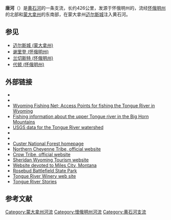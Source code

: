{{Geobox|River
<!-- *** Name section *** -->
|name = Tongue River<br>唐河
|native_name =
|other_name =
|other_name1 =
<!-- *** Image *** --->
|image =Tongue_river.jpeg
|image_size =275
|image_caption =
<!-- *** Country etc. *** -->
|country = {{flag|United States}}
|country_flag = 1
|country1 =
|state =  {{flag|Montana}}<br>{{flag|Wyoming}}
|state1 =
|state2 =
|state3 =
|state_flag = 1
|region =
|region1 =
|district =
|district1 =
|city =
|city1 =
|city2 =
|city3 =
|city4 =

<!-- *** Geography *** -->
|length_imperial = 265
|length_note =
|watershed_imperial = 5397
|watershed_note =
|discharge_location = 蒙大拿州[[迈尔斯城_(蒙大拿州)|迈尔斯城]]
|discharge_imperial = 400
|discharge_max_imperial = 13300
|discharge_min_imperial = 0
|discharge_note =
|discharge1_location =
|discharge1_imperial =
<!-- *** Source *** -->
|source_name =
|source_location = 大角山
|source_district =
|source_region =
|source_state = 怀俄明州
|source_country =
|source_lat_d = 44
|source_lat_m = 49
|source_lat_s = 06
|source_lat_NS = N
|source_long_d = 107
|source_long_m = 27
|source_long_s = 20
|source_long_EW = W
|source_coordinates_note =<ref name="GNIS">{{Gnis|792265|Tongue River}}, USGS GNIS</ref>
|source_elevation_imperial =
|source_elevation_note =
|source_length_imperial =
<!-- *** Mouth *** -->
|mouth_name = [[黄石河|黄石河]]
|mouth_location = [[迈尔斯城_(蒙大拿州)|迈尔斯城]]
|mouth_district =
|mouth_region =
|mouth_state = 蒙大拿州
|mouth_country =
|mouth_lat_d = 46
|mouth_lat_m = 24
|mouth_lat_s = 33
|mouth_lat_NS = N
|mouth_long_d = 105
|mouth_long_m = 52
|mouth_long_s = 00
|mouth_long_EW = W
|mouth_coordinates_note =<ref name="GNIS" />
|mouth_elevation_imperial =
|mouth_elevation_note =
<!-- *** Tributaries *** -->
|tributary_left =
|tributary_left1 =
|tributary_left2 =
|tributary_left3 =
|tributary_left4 =
|tributary_left5 =
|tributary_right =
|tributary_right1 = Pumpkin Creek
|tributary_right2 = Otter Creek
|tributary_right3 = Hanging Woman Creek
|tributary_right4 = Prairie Dog Creek
|tributary_right5 = Goose Creek
|tributary_right6 = Wolf Creek
<!-- *** Free fields *** -->
|free_name =
|free_value =
<!-- *** Map section *** -->
|map = YellowstoneRiverMap.jpg
|map_size = 275
|map_caption =黄石河流域图，唐河位于中间位置
}}
'''唐河'''（{{lang-en|Tongue River}}）是[[黄石河|黄石河]]的一条支流，长约426公里，发源于怀俄明州的{{le|大角山|Big Horn Mountains}}，流经[[怀俄明州|怀俄明州]]的北部和[[蒙大拿州|蒙大拿州]]的东南部，在蒙大拿州[[迈尔斯城_(蒙大拿州)|迈尔斯城]]注入黄石河。

==参见==
* [[迈尔斯城_(蒙大拿州)|迈尔斯城 (蒙大拿州)]]
* [[谢里登_(怀俄明州)|谢里登 (怀俄明州)]]
* [[兰切斯特_(怀俄明州)|兰切斯特 (怀俄明州)]]
* [[代顿_(怀俄明州)|代顿 (怀俄明州)]]

==外部链接==
* {{cite web |url=http://fwp.mt.gov/lands/site_283967.aspx |title=Tongue River Reservoir State Park |publisher=Montana Fish, Wildlife and Parks Department |deadurl=yes |archiveurl=https://web.archive.org/web/20090107120747/http://www.fwp.mt.gov/lands/site_283967.aspx |archivedate=2009-01-07 |accessdate=2015-01-25 }}
* {{cite web |url=http://custer.visitmt.com/categories/moreinfo.asp?IDRRecordID=3110&siteid=129 |title=Tongue River Reservoir State Park |publisher=Montana Tourism Site |deadurl=yes |archiveurl=https://web.archive.org/web/20091028065652/http://custer.visitmt.com/categories/moreinfo.asp?IDRRecordID=3110&SiteID=129 |archivedate=2009-10-28 |accessdate=2015-01-25 }}
* [https://web.archive.org/web/20111123031431/http://wyomingfishing.net/WhereToFish/riv_tong.htm Wyoming Fishing Net; Access Points for fishing the Tongue River in Wyoming]
* [https://web.archive.org/web/20090103194152/http://www.wyomingfishing.net/riv_tong.htm Fishing information about the upper Tongue river in the Big Horn Mountains]
* [http://mt.water.usgs.gov/projects/tongueriver/ USGS data for the Tongue River watershed]{{Wayback|url=http://mt.water.usgs.gov/projects/tongueriver/ |date=20131115072852 }}
* {{Citation | last =Osborne | first =Thomas J. | last2 =Anderson | first2 =Stephanie | date =September 2011 | title =Tongue River Hydrologic Summary Report | contribution =HydroSolutions, Inc. | contribution-url =http://www.hydrosi.com/ | work =Tongue River Information Program | edition =2011 | publisher =Montana Board of Oil & Gas Conservation | place =Billings, MT | url =http://bogc.dnrc.mt.gov/PDF/TRIPpdfFiles/MBOGC07_TongueR_HydroRpt_Final.pdf | accessdate =21 May 2012 | format =PDF | archive-date =2012-10-22 | archive-url =https://web.archive.org/web/20121022141721/http://bogc.dnrc.mt.gov/PDF/TRIPpdfFiles/MBOGC07_TongueR_HydroRpt_Final.pdf | dead-url =no }}
* {{cite web|url=http://www.kiewit.com/projects/mining/decker-coal-company.aspx|title=Decker Coal Company|publisher=Kiewit Company|deadurl=yes|archiveurl=https://web.archive.org/web/20090530235353/http://www.kiewit.com/projects/mining/decker-coal-company.aspx|archivedate=2009-05-30|accessdate=2015-01-25}}
* [http://www.fs.fed.us/r1/custer/ Custer National Forest homepage]{{Wayback|url=http://www.fs.fed.us/r1/custer/ |date=20120211202904 }}
* [https://web.archive.org/web/20110202173827/http://cheyennenation.com/  Northern Cheyenne Tribe, official website]
* [https://web.archive.org/web/20130131021713/http://www.crowtribe.com/  Crow Tribe, official website]
* [https://web.archive.org/web/20090223123857/http://www.sheridanwyoming.org/index.php Sheridan Wyoming Tourism website]
* [http://www.milescity.com/ Website devoted to Miles City, Montana]{{Wayback|url=http://www.milescity.com/ |date=20201126232850 }}
* [https://web.archive.org/web/20091112182400/http://fwp.mt.gov/lands/site_283981.aspx Rosebud Battlefield State Park]
* [http://www.tongueriverwinery.com/ Tongue River Winery web site]{{Wayback|url=http://www.tongueriverwinery.com/ |date=20201026091820 }}
* [https://web.archive.org/web/20110207141540/http://tongueriverstories.com/ Tongue River Stories]

==参考文献==
{{reflist|2}}

[[Category:蒙大拿州河流|Category:蒙大拿州河流]]
[[Category:懷俄明州河流|Category:懷俄明州河流]]
[[Category:黄石河支流|Category:黄石河支流]]